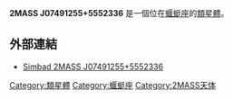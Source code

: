 {{Galaxy
  | name = 2MASS J07491255+5552336
  | image =
  | epoch = [[J2000|J2000]]
  | ra = {{RA|07|49|12.62}}
  | dec = {{DEC|+55|52|33.6}}
  | constellation name = [[蝘蜓座|蝘蜓座]]
  | z = 0.1237 [[公里|km]]／s
  | type = Q>
  | dist_ly = 
  | appmag_v = 14.7
  | size_v = 
  | notes = 
  | names = [[PSW2004|PSW2004]] 18 , [[VV2006|VV2006]] J074912.5+555233   
}}
'''2MASS J07491255+5552336''' 是一個位在[[蝘蜓座|蝘蜓座]]的[[類星體|類星體]]。
== 外部連結 ==

* [http://simbad.u-strasbg.fr/simbad/sim-id?protocol=html&Ident=2MASS+J07491255%2B5552336&NbIdent=1&Radius=2&Radius.unit=arcmin&submit=submit+id Simbad 2MASS J07491255+5552336]{{Wayback|url=http://simbad.u-strasbg.fr/simbad/sim-id?protocol=html&Ident=2MASS+J07491255%2B5552336&NbIdent=1&Radius=2&Radius.unit=arcmin&submit=submit+id |date=20180927003513 }}{{En icon}}

{{类星体小作品}}

[[Category:類星體|Category:類星體]]
[[Category:蝘蜓座|Category:蝘蜓座]]
[[Category:2MASS天体|Category:2MASS天体]]